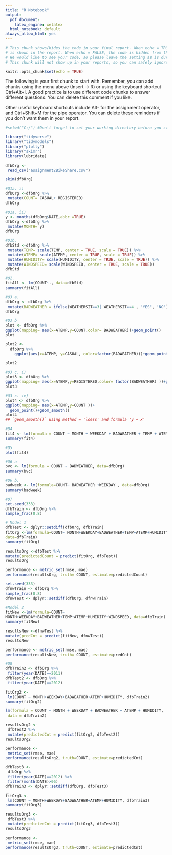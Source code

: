 ```yaml
---
title: "R Notebook"
output:
  pdf_document:
    latex_engine: xelatex
  html_notebook: default
always_allow_html: yes
---
```


```r

# This chunk shows/hides the code in your final report. When echo = TRUE, the code
# is shown in the report. When echo = FALSE, the code is hidden from the final report.
# We would like to see your code, so please leave the setting as is during the course.
# This chunk will not show up in your reports, so you can safely ignore its existence.

knitr::opts_chunk$set(echo = TRUE)

```


The following is your first chunk to start with. Remember, you can add chunks using the menu
above (Insert -> R) or using the keyboard shortcut Ctrl+Alt+I. A good practice is to use
different code chunks to answer different questions. You can delete this comment if you like.

Other useful keyboard shortcuts include Alt- for the assignment operator, and Ctrl+Shift+M
for the pipe operator. You can delete these reminders if you don't want them in your report.


```r
#setwd("C:/") #Don't forget to set your working directory before you start!

library("tidyverse")
library("tidymodels")
library("plotly")
library("skimr")
library(lubridate)
```

```r
dfbOrg <-
 read_csv("assignment2BikeShare.csv") 
```

```r
skim(dfbOrg)
```

```r
#Q1a. i)
dfbOrg <-dfbOrg %>%
 mutate(COUNT= CASUAL+ REGISTERED)
dfbOrg
```

```r
#Q1a. ii)
y <- months(dfbOrg$DATE,abbr =TRUE)
dfbOrg <-dfbOrg %>%
 mutate(MONTH= y)
dfbOrg
```
```r
#Q1b.
dfbStd <-dfbOrg %>%
 mutate(TEMP= scale(TEMP, center = TRUE, scale = TRUE)) %>%
 mutate(ATEMP= scale(ATEMP, center = TRUE, scale = TRUE)) %>%
 mutate(HUMIDITY= scale(HUMIDITY, center = TRUE, scale = TRUE)) %>%
 mutate(WINDSPEED= scale(WINDSPEED, center = TRUE, scale = TRUE))
dfbStd
```
```r
#Q2.
fitAll <- lm(COUNT~., data=dfbStd)
summary(fitAll)
```
```r
#Q3 a.
dfbOrg <- dfbOrg %>%
 mutate(BADWEATHER = ifelse(WEATHERSIT==3| WEATHERSIT==4 , 'YES', 'NO'))
dfbOrg
```
```r
#Q3 b
plot <- dfbOrg %>%
ggplot(mapping= aes(x=ATEMP,y=COUNT,color= BADWEATHER))+geom_point()
plot
```
```r

plot2 <- 
  dfbOrg %>% 
    ggplot(aes(x=ATEMP, y=CASUAL, color=factor(BADWEATHER)))+geom_point()

plot2
```


```r
#Q3 c. i)
plot3 <- dfbOrg %>%
ggplot(mapping= aes(x=ATEMP,y=REGISTERED,color= factor(BADWEATHER) ))+geom_point()
plot3
```
```r
#Q3 c. iv)
plot4 <- dfbOrg %>%
ggplot(mapping= aes(x=ATEMP,y=COUNT ))+
  geom_point()+geom_smooth()
plot4
## `geom_smooth()` using method = 'loess' and formula 'y ~ x'
```
```r
#Q4
fit4 <- lm(formula = COUNT ~ MONTH + WEEKDAY + BADWEATHER + TEMP + ATEMP + HUMIDITY  ,data = dfbOrg)
summary(fit4)

```
```r
#Q5
plot(fit4)
```
```r
#Q6 a
bvc <- lm(formula = COUNT ~ BADWEATHER, data=dfbOrg)
summary(bvc)
```
```r
#Q6 b.
badweek <- lm(formula=COUNT~ BADWEATHER +WEEKDAY , data=dfbOrg)
summary(badweek)
```

```r
#Q7
set.seed(333)
dfbTrain <- dfbOrg %>%
sample_frac(0.8)

# Model 1
dfbTest <- dplyr::setdiff(dfbOrg, dfbTrain)
fitOrg <-lm(formula=COUNT~ MONTH+WEEKDAY+BADWEATHER+TEMP+ATEMP+HUMIDITY,
data=dfbTrain)
summary(fitOrg)
```
```r
resultsOrg <-dfbTest %>%
mutate(predictedCount = predict(fitOrg, dfbTest))
resultsOrg
```
```r
performance <- metric_set(rmse, mae)
performance(resultsOrg, truth= COUNT, estimate=predictedCount)
```
```r
set.seed(333)
dfnwTrain <- dfbOrg %>%
sample_frac(0.8)
dfnwTest <- dplyr::setdiff(dfbOrg, dfnwTrain)

#Model 2
fitNew <-lm(formula=COUNT~
MONTH+WEEKDAY+BADWEATHER+TEMP+ATEMP+HUMIDITY+WINDSPEED, data=dfbTrain)
summary(fitNew)
```
```r
resultsNew <-dfnwTest %>%
mutate(predCnt = predict(fitNew, dfnwTest))
resultsNew
```
```r
performance <- metric_set(rmse, mae)
performance(resultsNew, truth= COUNT, estimate=predCnt)

```
```r
#Q8 
dfbTrain2 <- dfbOrg %>%
 filter(year(DATE)==2011)
dfbTest2 <- dfbOrg %>%
 filter(year(DATE)==2012) 
```
```r
fitOrg2 <-
 lm(COUNT ~ MONTH+WEEKDAY+BADWEATHER+ATEMP+HUMIDITY, dfbTrain2)
summary(fitOrg2)
```
```r
lm(formula = COUNT ~ MONTH + WEEKDAY + BADWEATHER + ATEMP + HUMIDITY,
 data = dfbTrain2)
```
```r
resultsOrg2 <-
 dfbTest2 %>%
 mutate(predictedCnt = predict(fitOrg2, dfbTest2))
resultsOrg2
```

```r
performance <-
 metric_set(rmse, mae)
performance(resultsOrg2, truth=COUNT, estimate=predictedCnt)
```
```r
dfbTest3 <-
 dfbOrg %>%
 filter(year(DATE)==2012) %>%
 filter(month(DATE)>06)
dfbTrain3 <- dplyr::setdiff(dfbOrg, dfbTest3)
```

```r
fitOrg3 <-
 lm(COUNT ~ MONTH+WEEKDAY+BADWEATHER+ATEMP+HUMIDITY, dfbTrain3)
summary(fitOrg3)
```
```r
resultsOrg3 <-
 dfbTest3 %>%
 mutate(predictedCnt = predict(fitOrg3, dfbTest3))
resultsOrg3
```
```r
performance <-
 metric_set(rmse, mae)
performance(resultsOrg3, truth=COUNT, estimate=predictedCnt)
```

